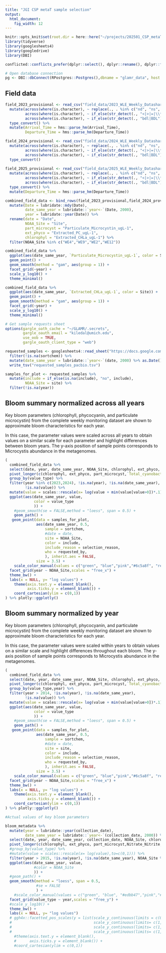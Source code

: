 ```yaml
---
title: "JGI CSP metaT sample selection"
output:
  html_document: 
    fig_width: 12
---
```



```r
knitr::opts_knit$set(root.dir = here::here("~/projects/202501_CSP_metaT_selection"))
library(tidyverse)
library(googlesheets4)
library(googledrive)
library(DBI)

conflicted::conflicts_prefer(dplyr::select(), dplyr::rename(), dplyr::filter(), dplyr::lag(),base::as.data.frame())

# Open database connection
pg <- DBI::dbConnect(RPostgres::Postgres(),dbname = "glamr_data", host = "cayman.earth.lsa.umich.edu", port = "5432", user = "glamr_admin", password = "glamr2023")
```

## Field data
```r
field_2023_provisional <- read_csv("field_data/2023_WLE_Weekly_Datashare_CSV.csv") %>% 
  mutate(across(where(is.character), ~ replace(., . %in% c("nd", "ns", "N/A", "NS", "ND"), NA)),
         across(where(is.character), ~ if_else(str_detect(., "<|>|=|\\*"), str_remove(., "<|>|=|\\*"), .)),
         across(where(is.character), ~ if_else(str_detect(., "bdl|BDL"), "0", .))) %>% 
  type_convert() %>% 
  mutate(Arrival_Time = hms::parse_hm(Arrival_Time),
         Departure_Time = hms::parse_hm(Departure_Time))

field_2024_provisional <- read_csv("field_data/2024_WLE_Weekly_Datashare_CSV.csv") %>% 
  mutate(across(where(is.character), ~ replace(., . %in% c("nd", "ns", "N/A", "NS", "ND"), NA)),
         across(where(is.character), ~ if_else(str_detect(., "<|>|=|\\*"), str_remove(., "<|>|=|\\*"), .)),
         across(where(is.character), ~ if_else(str_detect(., "bdl|BDL"), "0", .))) %>% 
  type_convert()
  
field_2025_provisional <- read_csv("field_data/2025_WLE_Weekly_Datashare_CSV.csv") %>% 
  mutate(across(where(is.character), ~ replace(., . %in% c("nd", "ns", "N/A", "NS", "ND"), NA)),
         across(where(is.character), ~ if_else(str_detect(., "<|>|=|\\*"), str_remove(., "<|>|=|\\*"), .)),
         across(where(is.character), ~ if_else(str_detect(., "bdl|BDL"), "0", .))) %>% 
  type_convert() %>% 
  mutate(Departure_Time = hms::parse_hm(Departure_Time))

combined_field_data <- bind_rows(field_2023_provisional,field_2024_provisional,field_2025_provisional) %>% 
  mutate(Date = lubridate::mdy(Date),
         date_same_year = lubridate::`year<-`(Date, 2000),
         year = lubridate::year(Date)) %>% 
  rename(date = "Date",
         NOAA_Site = "Site",
         part_microcyst = "Particulate_Microcystin_ugL-1",
         ext_phyco = "Extracted_PC_ugL-1",
         chlorophyl = "Extracted_CHLa_ugL-1") %>% 
  filter(NOAA_Site %in% c("WE4","WE9","WE2","WE12"))
```


```r
combined_field_data %>% 
  ggplot(aes(date_same_year, `Particulate_Microcystin_ugL-1`, color = Site)) +
  geom_point() +
  geom_smooth(method = "gam", aes(group = 1)) +
  facet_grid(~year) +
  scale_y_log10() +
  theme_minimal()

combined_field_data %>% 
  ggplot(aes(date_same_year, `Extracted_CHLa_ugL-1`, color = Site)) +
  geom_point() +
  geom_smooth(method = "gam", aes(group = 1)) +
  facet_grid(~year) +
  scale_y_log10() +
  theme_minimal()
```



```r
# Get sample requests sheet
options(gargle_oath_cache = "~/GLAMR/.secrets",
        gargle_oauth_email = "kiledal@umich.edu",
        use_oob = TRUE,
        gargle_oauth_client_type = "web")

requested_samples <- googlesheets4::read_sheet("https://docs.google.com/spreadsheets/d/1EEx7MrQ0Etqqmx0HNvP6We7u3MumdbKs7WQK743HxC8/edit?gid=1556500356#gid=1556500356",sheet = "pacbio_field_metaG_requests",range = "A1:H1000") %>% 
  filter(!is.na(sortchem)) %>% 
  mutate(date_same_year = lubridate::`year<-`(date, 2000) %>% as.Date()) %>% 
  write_tsv("requested_samples_pacbio.tsv")
```

```r
samples_for_plot <- requested_samples %>% 
  mutate(include = if_else(is.na(include), "no", include),
         NOAA_Site = site) %>% 
  filter(!is.na(year))
```


## Bloom summary normalized across all years
Key bloom parameters (chlorophyll, phycocyanin, and particulate microcystin) from the complete weekly monitoring dataset are shown to approximate bloom characteristics for each year. 

In this case, the parameter values were scaled across all years to obtain values on a similar scale for each parameter and highlight differences between bloom years. The y-axis position of sample points corresponds to Microcystis abundance in the metagenomes.
```r
(
  combined_field_data %>% 
  select(date, year, date_same_year, NOAA_Site, chlorophyl, ext_phyco, part_microcyst,`Total_cyanobacteria_genes_copiesmL-1`) %>% 
  pivot_longer(c(chlorophyl, ext_phyco, part_microcyst,`Total_cyanobacteria_genes_copiesmL-1`), names_to = "value_type",values_to = "value") %>% 
  group_by(value_type) %>% 
  filter(year %in% c(2023,2024), !is.na(year), !is.na(date_same_year),
         !is.na(value)) %>%
  mutate(value = scales::rescale(x= log(value + min(value[value>0])*.1),to=c(0,1))) %>%
  ggplot(aes(date_same_year, value, 
             color = value_type
             )) +
    #geom_smooth(se = FALSE,method = "loess", span = 0.5) +
    geom_path() +
   geom_point(data = samples_for_plot,
              aes(date_same_year, 0.5,
                  sample = sortchem,
                  #date = date,
                  site = NOAA_Site,
                  color = include,
                  include_reason = selection_reason,
                  who = requested_by,
                  ), inherit.aes = FALSE, 
              size = 3.5) +
    scale_color_manual(values = c("green", "blue","pink","#6c5a8f", "red", "#46874a")) +
  facet_grid(year ~ NOAA_Site,scales = "free_x") +
  theme_bw() +
  labs(x = NULL, y= "log values") +
    theme(axis.text.y = element_blank(),
          axis.ticks.y = element_blank()) +
    coord_cartesian(ylim = c(0,1))
) %>% plotly::ggplotly()
```


## Bloom summary normalized by year
Key bloom parameters (chlorophyll, phycocyanin, and particulate microcystin) from the complete weekly monitoring dataset are shown to approximate bloom characteristics for each year. 

In this case, the parameter values were scaled within years to obtain values on a similar scale and highlight differences throughout each bloom.  The y-axis position of sample points corresponds to Microcystis abundance in the metagenomes.
```r
(
  combined_field_data %>% 
  select(date, year, date_same_year, NOAA_Site, chlorophyl, ext_phyco, part_microcyst,`Total_cyanobacteria_genes_copiesmL-1`) %>% 
  pivot_longer(c(chlorophyl, ext_phyco, part_microcyst,`Total_cyanobacteria_genes_copiesmL-1`), names_to = "value_type",values_to = "value") %>% 
  group_by(value_type,year) %>% 
  filter(year > 2014, !is.na(year), !is.na(date_same_year),
         !is.na(value)) %>% 
  mutate(value = scales::rescale(x= log(value + min(value[value>0])*.1),to=c(0,1))) %>% 
  ggplot(aes(date_same_year, value, 
             color = value_type
             )) +
    #geom_smooth(se = FALSE,method = "loess", span = 0.5) +
    geom_path() +
   geom_point(data = samples_for_plot,
              aes(date_same_year, 0.5,
                  sample = sortchem,
                  #date = date,
                  site = site,
                  color = include,
                  include_reason = selection_reason,
                  who = requested_by,
                  ), inherit.aes = FALSE, 
              size = 3.5) +
    scale_color_manual(values = c("green", "blue","pink","#6c5a8f", "red", "#46874a")) +
  facet_grid(year ~ NOAA_Site,scales = "free_x") +
  theme_bw() +
  labs(x = NULL, y= "log values") +
    theme(axis.text.y = element_blank(),
          axis.ticks.y = element_blank()) +
    coord_cartesian(ylim = c(0,1))
) %>% plotly::ggplotly()
```

```r
#Actual values of key bloom parameters

bloom_metadata %>% 
  mutate(year = lubridate::year(collection_date),
         date_same_year = lubridate::`year<-`(collection_date, 2000)) %>% 
  select(date, year, date_same_year, collection_date, NOAA_Site, chlorophyl, ext_phyco, part_microcyst,Nitrate_Nitrite,temp) %>% 
  pivot_longer(c(chlorophyl, ext_phyco, part_microcyst,Nitrate_Nitrite, temp), names_to = "value_type",values_to = "value") %>% 
  #group_by(value_type) %>% 
  #mutate(value = scales::rescale(x= log(value),to=c(0,1))) %>% 
  filter(year > 2015, !is.na(year), !is.na(date_same_year), NOAA_Site %in% samples_for_plot$NOAA_Site) %>% 
  ggplot(aes(date_same_year, value, 
             #color = NOAA_Site
             )) +
  #geom_path() +  
  geom_smooth(method = "loess", span = 0.5,
              #se = FALSE
              ) +
    #scale_color_manual(values = c("green", "blue", "#edbb47","pink","#6c5a8f", "red", "#46874a")) + 
  facet_grid(value_type ~ year,scales = "free_y") +
  #scale_y_log10() +
  theme_bw() +
  labs(x = NULL, y= "log values") 
  # ggh4x::facetted_pos_scales(y = list(scale_y_continuous(limits = c(0,200)),
  #                                     scale_y_continuous(limits= c(1,200)),
  #                                     scale_y_continuous(limits= c(1,10)),
  #                                     scale_y_continuous(limits= c(1,20))))
    #theme(axis.text.y = element_blank(),
    #      axis.ticks.y = element_blank()) +
    #coord_cartesian(ylim = c(0,1))
```
